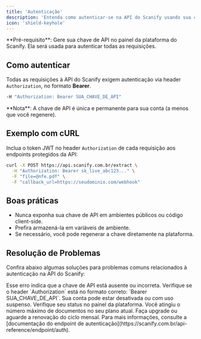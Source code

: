 ```yaml
---
title: 'Autenticação'
description: 'Entenda como autenticar-se na API do Scanify usando sua chave de API'
icon: 'shield-keyhole'
---
```


<Info>
  **Pré-requisito**: Gere sua chave de API no painel da plataforma do Scanify. Ela será usada para autenticar todas as requisições.
</Info>

## Como autenticar

Todas as requisições à API do Scanify exigem autenticação via header `Authorization`, no formato **Bearer**.

```bash
-H "Authorization: Bearer SUA_CHAVE_DE_API"
```

<Warning>
  **Nota**: A chave de API é única e permanente para sua conta (a menos que você regenere).
</Warning>

## Exemplo com cURL


Inclua o token JWT no header `Authorization` de cada requisição aos endpoints protegidos da API:

```bash
curl -X POST https://api.scanify.com.br/extract \
  -H "Authorization: Bearer sk_live_abc123..." \
  -F "file=@nfe.pdf" \
  -F "callback_url=https://seudominio.com/webhook"
```

## Boas práticas

- Nunca exponha sua chave de API em ambientes públicos ou código client-side.
- Prefira armazená-la em variáveis de ambiente.
- Se necessário, você pode regenerar a chave diretamente na plataforma.

## Resolução de Problemas

Confira abaixo algumas soluções para problemas comuns relacionados à autenticação na API do Scanify:

<AccordionGroup> 
  <Accordion title="Erro 401 - Unauthorized"> Esse erro indica que a chave de API está ausente ou incorreta. Verifique se o header `Authorization` está no formato correto: `Bearer SUA_CHAVE_DE_API`. </Accordion> 
  <Accordion title="403 - Conta inativa"> Sua conta pode estar desativada ou com uso suspenso. Verifique seu status no painel da plataforma. </Accordion> 
  <Accordion title="Erro 429 - Limite excedido"> Você atingiu o número máximo de documentos no seu plano atual. Faça upgrade ou aguarde a renovação do ciclo mensal. </Accordion> 
</AccordionGroup>

<Info>
  Para mais informações, consulte a [documentação do endpoint de autenticação](https://scanify.com.br/api-reference/endpoint/auth).
</Info>